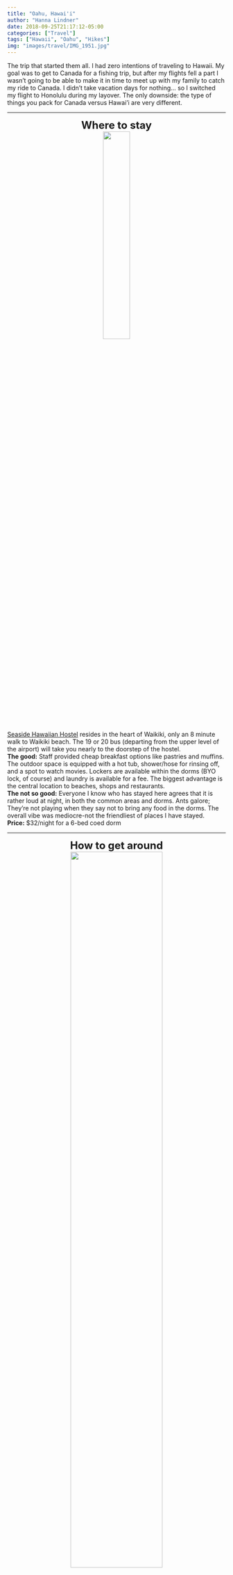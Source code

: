 ```yaml
---
title: "Oahu, Hawai'i"
author: "Hanna Lindner"
date: 2018-09-25T21:17:12-05:00
categories: ["Travel"]
tags: ["Hawaii", "Oahu", "Hikes"]
img: "images/travel/IMG_1951.jpg"
---
```


The trip that started them all. I had zero intentions of traveling to Hawaii. My goal was to get to Canada for a fishing trip, but after my flights fell a part I wasn't going to be able to make it in time to meet up with my family to catch my ride to Canada. I didn't take vacation days for nothing... so I switched my flight to Honolulu during my layover. The only downside: the type of things you pack for Canada versus Hawai'i are very different.
  

---  

<center>
<font size="5">
**Where to stay**
</font>
</center>
<center>
[![](/images/travel/IMG_1524.jpg){ width=35% }](https://www.hannalindner.com/travel/oahuhawaii/IMG_1524.jpg)
</center>
[Seaside Hawaiian Hostel](http://seasidehawaiianhostel.com/) resides in the heart of Waikiki, only an 8 minute walk to Waikiki beach. The 19 or 20 bus (departing from the upper level of the airport) will take you nearly to the doorstep of the hostel.  
**The good:** Staff provided cheap breakfast options like pastries and muffins. The outdoor space is equipped with a hot tub, shower/hose for rinsing off, and a spot to watch movies. Lockers are available within the dorms (BYO lock, of course) and laundry is available for a fee. The biggest advantage is the central location to beaches, shops and restaurants.  
**The not so good:** Everyone I know who has stayed here agrees that it is rather loud at night, in both the common areas and dorms. Ants galore; They're not playing when they say not to bring any food in the dorms. The overall vibe was mediocre-not the friendliest of places I have stayed.     
**Price:** $32/night for a 6-bed coed dorm  

---  

<center>
<font size="5">
**How to get around**
</font>
</center>
<center>
[![](/images/travel/thebus.jpg){ width=65% }](https://www.hannalindner.com/travel/oahuhawaii/thebus.jpg)
</center>
  
Seeing as I hadn't planned on taking a vacation, my budget was rather limited. To cut costs, I avoided renting a car and utilized the local bus system, Uber/Lyft, and took up offers from other hostel dwellers to go exploring. Coming from a city where the bus system is semi-functional on a good day, Oahu's ['TheBus'](http://thebus.org) was a real treat. You can download their app, DaBus2, for real-time tracking. Route 22 will take you to several tourist hotspots including Diamond Head, Hanauma Bay and Koko Crater. Reach the North Shore via the 52 and get between Waikiki and HNL airport on route 19 or 20. You can nearly circumnavigate the island using the bus system. One-way fare is $2.75.

---  

<center>
<font size="5">
**What to do**
</font>
</center>

<center>
[![](/images/travel/IMG_1717.jpg){ width=38% }](https://www.hannalindner.com/travel/oahuhawaii/IMG_1717.jpg)
[![](/images/travel/IMG_1664.jpg){ width=60% }](https://www.hannalindner.com/travel/oahuhawaii/IMG_1664.jpg)
[![](/images/travel/pineapplepic.jpg){ width=60% }](https://www.hannalindner.com/travel/oahuhawaii/pineapplepic.jpg)
</center>
**Diamond Head Hike:** Undoubtedly the most popular hike in the area, the historic Diamond Head State Monument hike is roughly a 2 mile (3.2 km) roundtrip hike only 3 miles away from the hostel (can take bus route 2 or 23 + 15 min walk). It'll take you up a series of steep switchbacks and staircases to the old fire control station, providing great views of the surrounding Waikiki area. I recommend arriving very early as there's always a crowd and because there is very little shade on the trail. (Like so crowded the trail looks like an ant farm from afar). Be prepared to pay the entrance fee (cash only) of \$1 as a walk-in or \$5 to drive in. Bring a few extra dollars for fresh pineapple on your way out!  

<br>

<center>
[![](/images/travel/falls.MP4){ width=100% }](https://www.hannalindner.com/travel/oahuhawaii/falls.MP4)
[![](/images/travel/IMG_1865.jpg){ width=40% }](https://www.hannalindner.com/travel/oahuhawaii/oahuhawaii/IMG_1865.jpg)
</center>
**Moana Falls Hike:**  
**Koko Crater Hike:**  
**Cruise the Island:**  
**Beach @ park:**

---  

<center>
<font size="5">
**Where to eat**  
</font>
</center>

**Aloha Poke:**  
**Island Shaved Ice:**

---  
